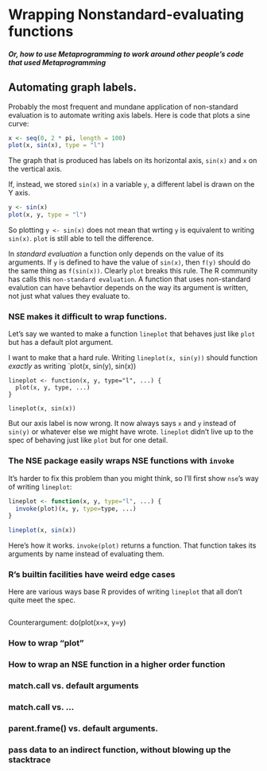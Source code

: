 Wrapping Nonstandard-evaluating functions
=====

##### Or, how to use Metaprogramming to work around other people's code that used Metaprogramming

## Automating graph labels.

Probably the most frequent and mundane application of non-standard evaluation is to
automate writing axis labels. Here is code that plots a sine curve:

```r
x <- seq(0, 2 * pi, length = 100)
plot(x, sin(x), type = "l")
```

The graph that is produced has labels on its horizontal axis,  `sin(x)` and `x` 
on the vertical axis.

If, instead, we stored `sin(x)` in a variable `y`, a different label is drawn on the Y axis.
```r
y <- sin(x)
plot(x, y, type = "l")
```

So plotting `y <- sin(x)` does not mean that wrting `y` is equivalent to writing `sin(x)`. `plot` is still able to tell the difference.

In *standard evaluation* a function only depends on the value of its arguments. If `y` is defined to have the value of `sin(x)`, then `f(y)` should do the same thing as `f(sin(x))`. Clearly `plot` breaks this rule. The R community has calls this `non-standard evaluation`. A function that uses non-standard evalution can have behavtior depends on the way its argument is written, not just what values they evaluate to.

### NSE makes it difficult to wrap functions.

Let's say we wanted to make a function `lineplot` that behaves just like `plot` but has a default plot argument.

I want to make that a hard rule. Writing `lineplot(x, sin(y))` should function _exactly_ as writing `plot(x, sin(y), sin(x))

```
lineplot <- function(x, y, type="l", ...) {
  plot(x, y, type, ...)
}

lineplot(x, sin(x))
```

But our axis label is now wrong. It now always says `x` and `y` instead of `sin(y)` or whatever else we might have wrote. `lineplot` didn't live up to the spec of behaving just like `plot` but for one detail.

### The NSE package easily wraps NSE functions with `invoke`

It's harder to fix this problem than you might think, so I'll first show `nse`'s way of writing `lineplot`:

```r
lineplot <- function(x, y, type="l", ...) {
  invoke(plot)(x, y, type=type, ...)
}

lineplot(x, sin(x))
```

Here's how it works. `invoke(plot)` returns a function. That function takes its arguments by name instead of evaluating them. 

### R's builtin facilities have weird edge cases

Here are various ways base R provides of writing `lineplot` that all don't quite meet the spec.

```

```

Counterargument:
do(plot(x=x, y=y)

### How to wrap "plot"

### How to wrap an NSE function in a higher order function

### match.call vs. default arguments

### match.call vs. ...

### parent.frame() vs. default arguments.

### pass data to an indirect function, without blowing up the stacktrace

